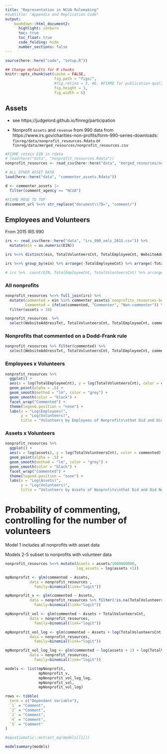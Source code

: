```yaml
---
title: "Representation in NCUA Rulemaking"
#subtitle: "Appendix and Replication Code"
output:
    bookdown::html_document2:
      highlight: zenburn
      toc: true
      toc_float: true
      code_folding: hide
      number_sections: false
---
```


```r
source(here::here("code", "setup.R"))

## Change defaults for R chunks
knitr::opts_chunk$set(cache = FALSE,
                      fig.path = "figs/",
                      #fig.retina = 3, #6, #FIXME for publication-quality images 
                      fig.height = 3,
                      fig.width = 6)
```


## Assets 

- see https://judgelord.github.io/finreg/participation

- Nonprofit `assets` and `revenue` from 990 data from https://www.irs.gov/charities-non-profits/form-990-series-downloads: `finreg/data/nonprofit_resources.Rdata` or `finreg/data/merged_resources/nonprofit_resources.csv`

```r
#FIXME retain EIN in rdata 
# load(here("data", "nonprofit_resources.Rdata"))
nonprofit_resources <- read_csv(here::here("data", "merged_resources/nonprofits_resources.csv")) 

# ALL OTHER ASSET DATA 
load(here::here("data", "commenter_assets.Rdata"))

d <- commenter_assets |>
  filter(comment_agency == "NCUA") 

#FIXME MOVE TO TOP 
d$comment_url %<>% str_replace("document\\?D=", "comment/")
```


## Employees and Volunteers 

From 2015 IRS 990 

```r
irs <- read_csv(here::here("data", "irs_990_xmls_2015.csv")) %>% 
  mutate(ein = as.numeric(EIN))

irs %<>% distinct(ein, TotalVolunteersCnt, TotalEmployeeCnt, WebsiteAddressTxt) 

irs %<>% group_by(ein) %>% arrange(-TotalEmployeeCnt) %>% arrange(-TotalVolunteersCnt) %>% slice_head(n = 1) %>% ungroup() 

# irs %>%  count(EIN, TotalEmployeeCnt, TotalVolunteersCnt) %>% arrange(-n)

```

### All nonprofits
```r
nonprofit_resources %<>% full_join(irs) %>% 
  mutate(commented = ein %in% commenter_assets$`nonprofits_resources-bestMatch:ein`,
         Commented = ifelse(commented, "Commenter", "Non-commenter")) %>% 
  filter(assets > 10)

nonprofit_resources  %>% 
  select(WebsiteAddressTxt, TotalVolunteersCnt, TotalEmployeeCnt, commented) %>%  arrange(-TotalVolunteersCnt) %>% kablebox()
```


### Nonprofits that commented on a Dodd-Frank rule
```r
nonprofit_resources %>% filter(commented) %>% 
  select(WebsiteAddressTxt, TotalVolunteersCnt, TotalEmployeeCnt, commented) %>%  arrange(-TotalVolunteersCnt) %>% kablebox()
```


### Employees x Volunteers 
```r
nonprofit_resources %>% 
  ggplot() + 
  aes(x = log(TotalEmployeeCnt), y = log(TotalVolunteersCnt), color = commented) + 
  geom_point(alpha = .5) + 
  geom_smooth(method = "lm", color = "grey") + 
  geom_smooth(color = "black") + 
  facet_wrap("Commented") +
  theme(legend.position = "none") +
  labs(x = "Log(Employees)",
       y = "Log(Volunteers)",
       title = "Volunteers by Employees of Nonprofits\nthat Did and Did Not Comment on a NCUA Rule")
```


### Assets x Volunteers 
```r
nonprofit_resources %>% 
  ggplot() + 
  aes(x = log(assets), y = log(TotalVolunteersCnt), color = commented) + 
  geom_point(alpha = .5) + 
  geom_smooth(method = "lm", color = "grey") + 
  geom_smooth(color = "black") + 
  facet_wrap("Commented") +
  theme(legend.position = "none") +
  labs(x = "Log(Assets)",
       y = "Log(Volunteers)",
       title = "Volunteers by Assets of Nonprofits\nthat Did and Did Not Comment on a NCUA Rule")
```


# Probability of commenting, controlling for the number of volunteers

Model 1 includes all nonprofits with asset data 

Models 2-5 subset to nonprofits with volunteer data

```r
nonprofit_resources %<>% mutate(Assets = assets/1000000000,
                                log_assets = log(assets +1))

mpNonprofit <- glm(commented ~ Assets,
           data = nonprofit_resources , 
             family=binomial(link="logit"))

mpNonprofit_v <- glm(commented ~ Assets,
           data = nonprofit_resources %>% filter(!is.na(TotalVolunteersCnt)), 
             family=binomial(link="logit"))

mpNonprofit_vol <- glm(commented ~ Assets + TotalVolunteersCnt,
           data = nonprofit_resources, 
             family=binomial(link="logit"))

mpNonprofit_vol_log <- glm(commented ~ Assets + log(TotalVolunteersCnt + 1),
           data = nonprofit_resources, 
             family=binomial(link="logit"))

mpNonprofit_vol_log_log <- glm(commented ~ log(assets + 1) + log(TotalVolunteersCnt + 1),
           data = nonprofit_resources, 
             family=binomial(link="logit"))

models <- list(mpNonprofit, 
               mpNonprofit_v,
               mpNonprofit_vol_log_log,
               mpNonprofit_vol,
               mpNonprofit_vol_log)

rows <- tibble(
  term = c("Dependent Variable"),
  `1` = "Comment",
  `2` = "Comment",  
  `3` = "Comment",  
  `4` = "Comment",  
  `5` = "Comment"
)

#equatiomatic::extract_eq(models[[1]]) 

modelsummary(models)
```
